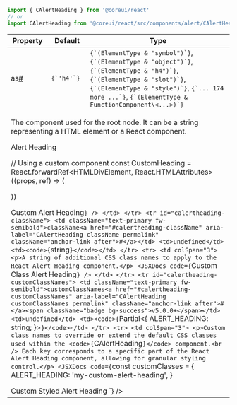 
```jsx
import { CAlertHeading } from '@coreui/react'
// or
import CAlertHeading from '@coreui/react/src/components/alert/CAlertHeading'
```

<div className="table-responsive table-api border rounded mb-3">
  <table className="table">
    <thead>
      <tr>
        <th>Property</th>
        <th>Default</th>
        <th>Type</th>
      </tr>
    </thead>
    <tbody>
      <tr id="calertheading-as">
        <td className="text-primary fw-semibold">as<a href="#calertheading-as" aria-label="CAlertHeading as permalink" className="anchor-link after">#</a></td>
        <td><code>{`'h4'`}</code></td>
        <td><code>{`(ElementType & "symbol")`}</code>, <code>{`(ElementType & "object")`}</code>, <code>{`(ElementType & "h4")`}</code>, <code>{`(ElementType & "slot")`}</code>, <code>{`(ElementType & "style")`}</code>, <code>{`... 174 more ...`}</code>, <code>{`(ElementType & FunctionComponent\<...>)`}</code></td>
      </tr>
      <tr>
        <td colSpan="3">
          <p>The component used for the root node. It can be a string representing a HTML element or a React component.</p>
        <JSXDocs code={`// Using default 'h4' element
<CAlertHeading>Alert Heading</CAlertHeading>

// Using a custom component
const CustomHeading = React.forwardRef<HTMLDivElement, React.HTMLAttributes<HTMLDivElement>>((props, ref) => (
  <div ref={ref} {...props} />
))

<CAlertHeading as={CustomHeading}>Custom Alert Heading</CAlertHeading>`} />
        </td>
      </tr>
      <tr id="calertheading-className">
        <td className="text-primary fw-semibold">className<a href="#calertheading-className" aria-label="CAlertHeading className permalink" className="anchor-link after">#</a></td>
        <td>undefined</td>
        <td><code>{`string`}</code></td>
      </tr>
      <tr>
        <td colSpan="3">
          <p>A string of additional CSS class names to apply to the React Alert Heading component.</p>
        <JSXDocs code={`<CAlertHeading className="my-custom-class">Custom Class Alert Heading</CAlertHeading>`} />
        </td>
      </tr>
      <tr id="calertheading-customClassNames">
        <td className="text-primary fw-semibold">customClassNames<a href="#calertheading-customClassNames" aria-label="CAlertHeading customClassNames permalink" className="anchor-link after">#</a><span className="badge bg-success">v5.0.0+</span></td>
        <td>undefined</td>
        <td><code>{`Partial\<{ ALERT_HEADING: string; }>`}</code></td>
      </tr>
      <tr>
        <td colSpan="3">
          <p>Custom class names to override or extend the default CSS classes used within the <code>{`CAlertHeading`}</code> component.<br />
Each key corresponds to a specific part of the React Alert Heading component, allowing for granular styling control.</p>
        <JSXDocs code={`const customClasses = {
  ALERT_HEADING: 'my-custom-alert-heading',
}

<CAlertHeading customClassNames={customClasses}>
  Custom Styled Alert Heading
</CAlertHeading>`} />
        </td>
      </tr>
    </tbody>
  </table>
</div>
